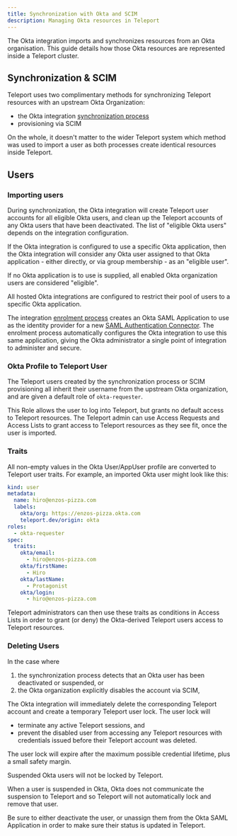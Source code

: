 ```yaml
---
title: Synchronization with Okta and SCIM
description: Managing Okta resources in Teleport
---
```


The Okta integration imports and synchronizes resources from an Okta
organisation. This guide details how those Okta resources are represented inside
a Teleport cluster.

## Synchronization & SCIM

Teleport uses two complimentary methods for synchronizing Teleport resources with
an upstream Okta Organization:
 - the Okta integration [synchronization process](./architecture.mdx)
 - provisioning via SCIM 

On the whole, it doesn't matter to the wider Teleport system which method was
used to import a user as both processes create identical resources inside
Teleport. 

## Users

### Importing users

During synchronization, the Okta integration will create Teleport user accounts 
for all eligible Okta users, and clean up the Teleport accounts of any Okta users
that have been deactivated. The list of "eligible Okta users" depends on the
integration configuration. 

If the Okta integration is configured to use a specific Okta application, then
the Okta integration will consider any Okta user assigned to that Okta 
application - either directly, or via group membership - as an "eligible user". 

If no Okta application is to use is supplied, all enabled Okta organization
users are considered "eligible".

<Admonition type="note">
All hosted Okta integrations are configured to restrict their pool of users to
a specific Okta application.

The integration [enrolment process](./hosted-guide.mdx) creates an Okta SAML
Application to use as the identity provider for a new
[SAML Authentication Connector](../../access-controls/sso/okta.mdx). The enrolment
process automatically configures the Okta integration to use this same
application, giving the Okta administrator a single point of integration to
administer and secure.
</Admonition>

### Okta Profile to Teleport User

The Teleport users created by the synchronization process or SCIM provisioning
all inherit their username from the upstream Okta organization, and are given a
default role of `okta-requester`. 

This Role allows the user to log into Teleport, but grants no default access to
Teleport resources. The Teleport admin can use Access Requests and Access Lists
to grant access to Teleport resources as they see fit, once the user is
imported.

### Traits

All non-empty values in the Okta User/AppUser profile are converted to Teleport
user traits. For example, an imported Okta user might look like this:

```yaml
kind: user
metadata:
  name: hiro@enzos-pizza.com
  labels:
    okta/org: https://enzos-pizza.okta.com
    teleport.dev/origin: okta
roles:
  - okta-requester
spec:
  traits:
    okta/email:
      - hiro@enzos-pizza.com
    okta/firstName:
      - Hiro
    okta/lastName:
      - Protagonist
    okta/login:
      - hiro@enzos-pizza.com
```

Teleport administrators can then use these traits as conditions in Access Lists
in order to grant (or deny) the Okta-derived Teleport users access to Teleport
resources.

### Deleting Users

In the case where
 1. the synchronization process detects that an Okta user has been deactivated
    or suspended, or 
 1. the Okta organization explicitly disables the account via SCIM, 
 
The Okta integration will immediately delete the corresponding Teleport
account and create a temporary Teleport user lock. The user lock will 
 - terminate any active Teleport sessions, and
 - prevent the disabled user from accessing any Teleport resources with
   credentials issued before their Teleport account was deleted.

The user lock will expire after the maximum possible credential lifetime, plus
a small safety margin.

<Admonition type="warning">
Suspended Okta users will not be locked by Teleport.

When a user is suspended in Okta, Okta does not communicate the suspension to
Teleport and so Teleport will not automatically lock and remove that user.

Be sure to either deactivate the user, or unassign them from the Okta SAML
Application in order to make sure their status is updated in Teleport.
</Admonition>
